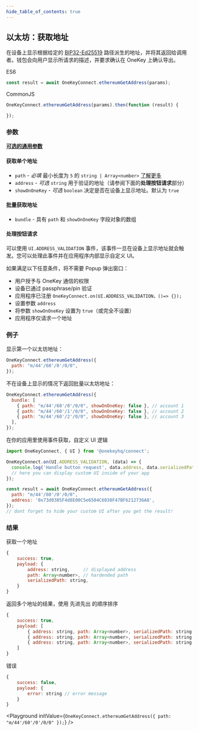 ```yaml
---
hide_table_of_contents: true
---
```



## 以太坊：获取地址

在设备上显示根据给定的 [BIP32-Ed25519](https://cardanolaunch.com/assets/Ed25519_BIP.pdf) 路径派生的地址，并将其返回给调用者。钱包会向用户显示所请求的描述，并要求确认在 OneKey 上确认导出。

ES6

```javascript
const result = await OneKeyConnect.ethereumGetAddress(params);
```

CommonJS

```javascript
OneKeyConnect.ethereumGetAddress(params).then(function (result) {

});
```

### 参数

[**可选的通用参数**](./commonParams)

#### 获取单个地址

- `path` - *必填* 最小长度为 `5` 的 `string | Array<number>` [了解更多](./path)
- `address` - *可选* `string` 用于验证的地址（请参阅下面的**处理按钮请求**部分）
- `showOnOneKey` - *可选* `boolean` 决定是否在设备上显示地址。默认为 `true`

#### 批量获取地址

- `bundle` - 具有 `path` 和 `showOnOneKey` 字段对象的数组

#### 处理按钮请求

可以使用 `UI.ADDRESS_VALIDATION` 事件，该事件一旦在设备上显示地址就会触发。您可以处理此事件并在应用程序内部显示自定义 UI。

如果满足以下任意条件，将不需要 Popup 弹出窗口：

- 用户授予与 OneKey 通信的权限
- 设备已通过 passphrase/pin 验证
- 应用程序已注册 `OneKeyConnect.on(UI.ADDRESS_VALIDATION，()=> {});`
- 设置参数 `address`
- 将参数 `showOnOneKey` 设置为 `true`（或完全不设置）
- 应用程序仅请求一个地址

### 例子

显示第一个以太坊地址：

```javascript
OneKeyConnect.ethereumGetAddress({
  path: "m/44'/60'/0'/0/0",
});
```

不在设备上显示的情况下返回批量以太坊地址：

```javascript
OneKeyConnect.ethereumGetAddress({
  bundle: [
    { path: "m/44'/60'/0'/0/0", showOnOneKey: false }, // account 1
    { path: "m/44'/60'/1'/0/0", showOnOneKey: false }, // account 2
    { path: "m/44'/60'/2'/0/0", showOnOneKey: false }, // account 3
  ],
});
```

在你的应用里使用事件获取，自定义 UI 逻辑

```javascript
import OneKeyConnect, { UI } from '@onekeyhq/connect';

OneKeyConnect.on(UI.ADDRESS_VALIDATION, (data) => {
  console.log('Handle button request', data.address, data.serializedPath);
  // here you can display custom UI inside of your app
});

const result = await OneKeyConnect.ethereumGetAddress({
  path: "m/44'/60'/0'/0/0",
  address: '0x73d0385F4d8E00C5e6504C6030F47BF6212736A8',
});
// dont forget to hide your custom UI after you get the result!
```

### 结果

获取一个地址

```javascript
{
    success: true,
    payload: {
        address: string,     // displayed address
        path: Array<number>, // hardended path
        serializedPath: string,
    }
}
```

返回多个地址的结果，使用 先进先出 的顺序排序

```javascript
{
    success: true,
    payload: [
        { address: string, path: Array<number>, serializedPath: string }, // account 1
        { address: string, path: Array<number>, serializedPath: string }, // account 2
        { address: string, path: Array<number>, serializedPath: string }  // account 3
    ]
}
```

错误

```javascript
{
    success: false,
    payload: {
        error: string // error message
    }
}
```

<Playground
  initValue={`OneKeyConnect.ethereumGetAddress({
    path: "m/44'/60'/0'/0/0"
});`}
/>

